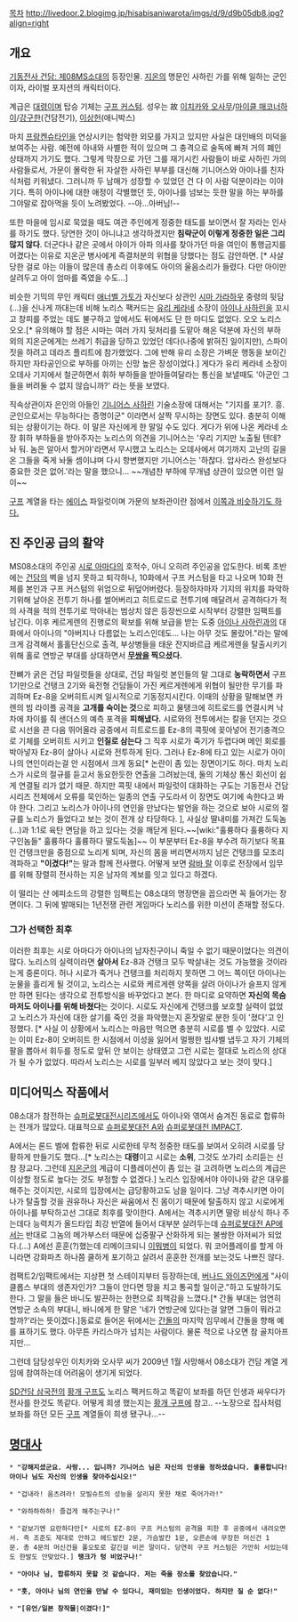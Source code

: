 [[목차]]
http://livedoor.2.blogimg.jp/hisabisaniwarota/imgs/d/9/d9b05db8.jpg?align=right
== 개요 ==
[[기동전사 건담: 제08MS소대]]의 등장인물. [[지온]]의 명문인 사하린 가를 위해 일하는 군인이자, 라이벌 포지션의 캐릭터이다.

계급은 [[대령]]이며 탑승 기체는 [[구프 커스텀]].
성우는 故 [[이치카와 오사무]]/[[마이클 매코너하이]]/[[강구한]](건담전기), [[이상헌]](애니박스)

마치 [[프랑켄슈타인]]을 연상시키는 험악한 외모를 가지고 있지만 사실은 대인배의 미덕을 보여주는 사람. 예전에 아내와 사별한 적이 있으며 그 충격으로 술독에 빠져 거의 폐인 상태까지 가기도 했다. 그렇게 막장으로 가던 그를 재기시킨 사람들이 바로 사하린 가의 사람들로서, 가문이 몰락한 뒤 자살한 사하린 부부를 대신해 기니어스와 아이나를 친자식처럼 키워냈다. 그러니까 두 남매가 성장할 수 있었던 건 다 이 사람 덕분이라는 이야기다. 특히 아이나에 대한 애정이 각별했던 듯, 아이나를 넘보는 듯한 말을 하는 부하를 그야말로 잡아먹을 듯이 노려봤었다. --아...아버님!--

또한 마을에 임시로 묵었을 때도 여관 주인에게 정중한 태도를 보이면서 잘 자라는 인사를 하기도 했다. 당연한 것이 아니냐고 생각하겠지만 '''침략군이 이렇게 정중한 일은 그리 많지 않다'''. 더군다나 같은 곳에서 아이가 아파 의사를 찾아가던 마을 여인이 통행금지를 어겼다는 이유로 지온군 병사에게 즉결처분의 위협을 당했다는 점도 감안하면. [* 사살당한 걸로 아는 이들이 많은데 총소리 이후에도 아이의 울음소리가 들렸다. 다만 아이만 살려두고 아이 엄마를 죽였을 수도...]

비슷한 기믹의 무인 캐릭터 [[애너벨 가토]]가 자신보다 상관인 [[시마 가라하우]] 중령의 뒷담(…)을 신나게 까대는데 비해 노리스 팩커드는 [[유리 케라네]] 소장이 [[아이나 사하린]]을 꼬시고 창피를 주었는 데도 불구하고 앞에서도 뒤에서도 단 한 마디도 없었다. 오오 노리스 오오.[* 유의해야 할 점은 시마는 여러 가지 뒷처리를 도맡아 해온 덕분에 자신의 부하 외의 지온군에게는 쓰레기 취급을 당하고 있었던 데다(나중에 밝혀진 일이지만), 스파이짓을 하려고 데라즈 플리트에 참가했었다. 그에 반해 유리 소장은 가벼운 행동을 보이긴 하지만 자타공인으로 부하를 아끼는 신망 높은 장성이었다.] 게다가 유리 케라네 소장이 오데사 기지에서 철군하면서 휘하 부하들을 받아들여달라는 통신을 보낼때도 '아군인 그들을 버려둘 수 없지 않습니까?' 라는 뜻을 보였다.

직속상관이자 은인의 아들인 [[기니어스 사하린]] 기술소장에 대해서는 "기지를 포기?. 흥. 군인으로서는 무능하다는 증명이군" 이라면서 살짝 무시하는 장면도 있다. 충분히 이해 되는 상황이기는 하다. 이 말은 자신에게 한 말일 수도 있다. 게다가 위에 나온 케라네 소장 휘하 부하들을 받아주자는 노리스의 의견을 기니어스는 '우리 기지만 노출될 텐데? 놔 둬. 놈은 알아서 할거야'라면서 무시했고 노리스는 오데사에서 여기까지 고난의 길을 온 그들을 죽게 놔둘 셈이냐며 다시 항변했지만 기니어스는 '하찮다. 압사라스 완성보다 중요한 것은 없어.'라는 말을 했으니... ~~개념찬 부하에 무개념 상관이 있으면 이런 일이~~

[[구프]] 계열을 타는 [[에이스]] 파일럿이며 가문의 보좌관이란 점에서 [[람바 랄|이쪽과 비슷하기도 하다.]]

== 진 주인공 급의 활약 ==
MS08소대의 주인공 [[시로 아마다]]의 호적수, 아니 오히려 주인공을 압도한다. 비록 초반에는 [[건담]]의 벽을 넘지 못하고 퇴각하나, 10화에서 구프 커스텀을 타고 나오며 10화 전체를 본인과 구프 커스텀의 위엄으로 뒤덮어버렸다. 등장하자마자 기지의 위치를 파악하기위해 날아온 전투기 하나를 썰어버리고 히트로드로 전투기에 매달려서 공격하다가 적의 사격을 적의 전투기로 막아내는 범상치 않은 등장씬으로 시작부터 강렬한 임팩트를 남긴다. 이후 케르게렌의 진행로의 확보를 위해 보급을 받는 도중 [[아이나 사하린]]과의 대화에서 아이나의 "아버지나 다름없는 노리스인데도... 나는 아무 것도 몰랐어."라는 말에 크게 감격해서 홀홀단신으로 출격, 부상병들을 태운 잔지바르급 케르게렌을 탈출시키기위해 홀로 연방군 부대를 상대하면서 '''[[무쌍]]을 찍으셨다.'''

잔뼈가 굵은 건담 파일럿들을 상대로, 건담 파일럿 본인들의 말 그대로 '''농락하면서''' 구프 1기만으로 건탱크 2기와 육전형 건담들이 가진 케르게렌에게 위협이 될만한 무기를 파괴하며 Ez-8을 오버히트시켜 일시적으로 기동정지시킨다. 이때의 상황을 말해보면 카렌의 빔 라이플 공격을 '''고개를 숙이는 것'''으로 피하고 물탱크에 히트로드를 연결시켜 낙차에 차이를 줘 샌더스의 예측 포격을 '''피해냈다.''' 시로와의 전투에서는 칼을 던지는 것으로 시선을 끈 다음 뛰어올라 공중에서 히트로드를 Ez-8의 콕핏에 꽂아넣어 전기충격으로 기체를 오버히트 시키고 '''인질로 삼는다''' 그 직후 시로가 죽기가 두렵다며 메인 회로를 박아넣자 Ez-8이 살아나 시로와 전투하게 된다. 그러나 Ez-8에 타고 있는 시로가 아이나의 연인이라는걸 안 시점에서 크게 동요[* 논란이 좀 있는 장면이기도 하다. 마치 노리스가 시로의 절규를 듣고서 동요한듯한 연출을 그려놨는데, 둘의 기체상 통신 회선이 쉽게 연결될 리가 없기 때문. 하지만 콕핏 내에서 파일럿이 대화하는 구도는 기동전사 건담 시리즈 전체에서 오류를 묵인하는 일종의 연출 구도라서 이 장면도 여기에 속한다고 봐야 한다. 그리고 노리스가 아이나의 연인을 만났다는 발언을 하는 것으로 보아 시로의 절규를 노리스가 들었다고 보는 것이 전개 상 타당하다. ], 사실상 딸내미를 가져간 도둑놈(…)과 1:1로 육탄 면담을 하고 있다는 것을 깨닫게 된다.~~[wiki:"훌륭하다 훌륭하다 지구인놈들" 훌륭하다 훌륭하다 딸도둑놈]~~ 이 부분부터 Ez-8을 부수려 하기보다 목표인 건탱크만을 중점으로 노리게 되며, 자신의 몸을 버리면서까지 남은 건탱크를 모조리 격파하고 '''"이겼다!"'''는 말과 함께 전사했다. 어떻게 보면 [[람바 랄]] 이후로 전장에서 임무를 위해 장렬히 전사하는 지온 남자의 계보를 잇고 있다고 하겠다.

이 떨리는 산 에피소드의 강렬한 임팩트는 08소대의 명장면을 꼽으라면 꼭 들어가는 장면이다. 그 뒤에 발매되는 1년전쟁 관련 게임마다 노리스를 위한 미션이 존재할 정도다.
=== 그가 선택한 최후 ===
이러한 최후는 시로 아마다가 아이나의 남자친구이니 죽일 수 없기 때문이었다는 의견이 많다. 노리스의 실력이라면 '''살아서''' Ez-8과 건탱크 모두 박살내는 것도 가능했을 것이라는게 중론이다. 허나 시로가 죽거나 건탱크를 처리하지 못하면 그 어느 쪽이던 아이나는 눈물을 흘리게 될 것이고, 노리스는 시로와 케르게렌 양쪽을 살려 아이나가 슬프지 않게만 하면 된다는 생각으로 전투방식을 바꾸었다고 본다. 한 마디로 요약하면 '''자신의 목숨마저도 아이나를 위해 바쳤다'''는 것이다. 시로도 자신에게 건탱크를 보호할 실력이 없었고 노리스가 자신에 대한 살기를 죽인 것을 파악했는지 혼잣말로 분한 듯이 '졌다'고 인정했다. [* 사실 이 상황에서 노리스는 마음만 먹으면 충분히 시로를 벨 수 있었다. 시로는 이미 Ez-8이 오버히트 한 시점에서 이성을 잃어서 멀쩡한 빔샤벨 냅두고 자기 기체의 팔을 뽑아서 휘두를 정도로 앞뒤 안 보이는 상태였고 그런 시로는 절대로 노리스의 상대가 될 수가 없었다. 따라서 노리스는 시로를 일부러 베지 않았다고 보는 것이 맞다.] 

== 미디어믹스 작품에서 ==
08소대가 참전하는 [[슈퍼로봇대전]]시리즈에서도 아이나와 엮여서 숨겨진 동료로 합류하는 전개가 많았다. 대표적으로 [[슈퍼로봇대전 A]]와 [[슈퍼로봇대전 IMPACT]].

A에서는 론드 벨에 합류한 뒤로 시로한테 무척 정중한 태도를 보여서 오히려 시로를 당황하게 만들기도 했다...[* 노리스는 '''대령'''이고 시로는 '''소위''', 그것도 쏘가리 소리듣는 신참 장교다. 그런데 [[지온군]]의 계급이 디플레이션이 좀 있는 걸 고려하면 노리스의 계급은 이상할 정도로 높다는 것도 부정할 수 없겠다.] 노리스 입장에서야 아이나와 같은 대우를 해주는 것이지만, 시로의 입장에서는 급당황하고도 남을 일이다. 그냥 격추시키면 아이나가 탈출할 것을 권유하나 자신은 싸움에서 진 몸이기 때문에 탈출하지 않고 시로에게 아이나를 부탁하고선 그대로 최후를 맞이한다. A에서는 격추시키면 딸랑 비상식 하나 주는데다 능력치가 올드타입 최강 반열에 들어서 대부분 살려두는데 [[슈퍼로봇대전 AP]]에서는 반대로 그놈의 메가부스터 때문에 십중팔구 산화하게 되는 불쌍한 아저씨가 되었다.(...) A에선 훈훈(?)했는데 리메이크되니 [[이뭐병]]이 되었다. 뭐 코어플레이를 할게 아니라면 강화파츠 하나쯤 쿨하게 포기하고 살려서 훈훈한 전개를 보는것도 나쁘진 않다.

컴팩트2/임팩트에서는 지상편 첫 스테이지부터 등장하는데, [[버나드 와이즈먼]]에게 "사이클롭스 부대의 생존자인가? 그들이 안다면 땅을 치고 통곡할 일이군."하고 도발하기도 한다. 그 말을 들은 바니도 발끈하는 한편으로 죄책감을 느꼈다.[* 간돌 부대는 엄연히 연방군 소속의 부대니, 바니에게 한 말은 '네가 연방군에 있다는걸 알면 그들이 뭐라고 할까?'라는 뜻이겠다.]동료로 들어온 뒤에서는 [[간돌]]의 마지막 임무에서 간돌을 향해 예를 표하기도 했다. 아무튼 카리스마가 넘치는 사람이다. 물론 적으로 나오면 참 골치아프지만...

그런데 담당성우인 이치카와 오사무 씨가 2009년 1월 사망해서 08소대가 건담 계열 게임에 참여하는데 어려움이 생기게 되었다.

[[SD건담 삼국전]]의 [[황개 구프]]도 노리스 팩커드하고 똑같이 보좌를 하던 인생과 싸우다가 전사를 한것도 똑같다. 어떻게 희생 했는지는 [[황개 구프]]에 참고.. --노장으로 집사처럼 보좌를 하던 모든 [[구프]] 계열들이 희생 됐구나...--


== [[명대사]] ==
 * '''"강해지셨군요. 사랑... 입니까? 기니어스 님은 자신의 인생을 정하셨습니다. 훌륭합니다! 아이나 님도 자신의 인생을 찾아주십시오!"'''

 * "겁내라! 움츠려라! 모빌슈트의 성능을 살리지 못한 채로 죽어가라!"

 * "와하하하하! 즐겁게 해주는구나!"

 * "겉보기엔 요란하다만[* 시로의 EZ-8이 구프 커스텀의 공격을 피한 후 공중에서 내려오면서. 즉 조준도 제대로 안하고 헤드발칸 2문, 가슴발칸 1문, 오른손에 무장한 머신건 1문. 총 4문의 머신건을 풀오토로 갈긴걸 비꼰 말이다. 당연히 구프 커스텀은 가만히 서있는데도 한발도 안맞았다.] '''탱크가 텅 비었구나!'''"

 * '''"아이나 님, 합류하지 못할 것 같습니다. 저는 죽을 장소를 찾았습니다."'''

 * '''"훗, 아이나 님의 연인을 만날 수 있다니, 재미있는 인생이었다. 하지만 질 순 없다!"'''

 * '''"[유언/일본 창작물|이겼다!]"'''
